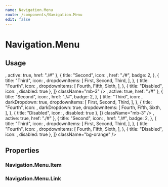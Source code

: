 ```yaml
---
name: Navigation.Menu
route: /components/Navigation.Menu
edit: false
---
```




# Navigation.Menu

## Usage

<Playground>
	<Navigation.Menu
		theme="light"
		items={[
			{ title: "First", icon: <Star />, active: true, href: "./#" },
			{
				title: "Second",
				icon: <Star />,
				href: "./#",
				badge: <Badge color="red">2</Badge>,
			},
			{
				title: "Third",
				icon: <Star />,
				dropdownItems: [
					<Dropdown.Item key="m1-1">First</Dropdown.Item>,
					<Dropdown.Item key="m1-2">Second</Dropdown.Item>,
					<Dropdown.Item key="m1-3">Third</Dropdown.Item>,
				],
			},
			{
				title: "Fourth",
				icon: <Star />,
				dropdownItems: [
					<Dropdown.Item key="m2-1">Fourth</Dropdown.Item>,
					<Dropdown.Item key="m2-2">Fifth</Dropdown.Item>,
					<Dropdown.Item key="m2-3">Sixth</Dropdown.Item>,
				],
			},
			{ title: "Disabled", icon: <Star />, disabled: true },
		]}
		className="mb-3"
	/>
	<Navigation.Menu
		theme="dark"
		items={[
			{ title: "First", icon: <Star />, active: true, href: "./#" },
			{
				title: "Second",
				icon: <Star />,
				href: "./#",
				badge: <Badge color="red">2</Badge>,
			},
			{
				title: "Third",
				icon: <Star />,
				darkDropdown: true,
				dropdownItems: [
					<Dropdown.Item key="m1-1">First</Dropdown.Item>,
					<Dropdown.Item key="m1-2">Second</Dropdown.Item>,
					<Dropdown.Item key="m1-3">Third</Dropdown.Item>,
				],
			},
			{
				title: "Fourth",
				icon: <Star />,
				darkDropdown: true,
				dropdownItems: [
					<Dropdown.Item key="m2-1">Fourth</Dropdown.Item>,
					<Dropdown.Item key="m2-2">Fifth</Dropdown.Item>,
					<Dropdown.Item key="m2-3">Sixth</Dropdown.Item>,
				],
			},
			{ title: "Disabled", icon: <Star />, disabled: true },
		]}
		className="mb-3"
	/>
	<Navigation.Menu
		theme="dark"
		items={[
			{ title: "First", icon: <Star />, active: true, href: "./#" },
			{
				title: "Second",
				icon: <Star />,
				href: "./#",
				badge: <Badge color="red">2</Badge>,
			},
			{
				title: "Third",
				icon: <Star />,
				dropdownItems: [
					<Dropdown.Item key="m1-1">First</Dropdown.Item>,
					<Dropdown.Item key="m1-2">Second</Dropdown.Item>,
					<Dropdown.Item key="m1-3">Third</Dropdown.Item>,
				],
			},
			{
				title: "Fourth",
				icon: <Star />,
				dropdownItems: [
					<Dropdown.Item key="m2-1">Fourth</Dropdown.Item>,
					<Dropdown.Item key="m2-2">Fifth</Dropdown.Item>,
					<Dropdown.Item key="m2-3">Sixth</Dropdown.Item>,
				],
			},
			{ title: "Disabled", icon: <Star />, disabled: true },
		]}
		className="bg-orange"
	/>
</Playground>

## Properties

<Props of={Navigation.Menu} />

### Navigation.Menu.Item

<Props of={Navigation.Menu.Item} />

### Navigation.Menu.Link

<Props of={Navigation.Menu.Link} />
